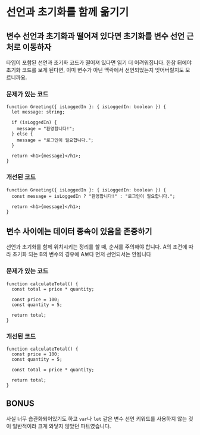 # 선언과 초기화를 함께 옮기기

## 변수 선언과 초기화과 떨어져 있다면 초기화를 변수 선언 근처로 이동하자

타입이 포함된 선언과 초기화 코드가 떨어져 있다면 읽기 더 어려워집니다. 한참 뒤에야 초기화 코드를 보게 된다면, 이미 변수가 아닌 맥락에서 선언되었는지 잊어버릴지도 모르니까요.

### 문제가 있는 코드

```tsx
function Greeting({ isLoggedIn }: { isLoggedIn: boolean }) {
  let message: string;

  if (isLoggedIn) {
    message = "환영합니다!";
  } else {
    message = "로그인이 필요합니다.";
  }

  return <h1>{message}</h1>;
}
```

### 개선된 코드

```tsx
function Greeting({ isLoggedIn }: { isLoggedIn: boolean }) {
  const message = isLoggedIn ? "환영합니다!" : "로그인이 필요합니다.";

  return <h1>{message}</h1>;
}
```

## 변수 사이에는 데이터 종속이 있음을 존중하기

선언과 초기화를 함께 위치시키는 정리를 할 때, 순서를 주의해야 합니다. A의 조건에 따라 초기화 되는 B의 변수의 경우에 A보다 먼저 선언되서는 안됩니다

### 문제가 있는 코드

```tsx
function calculateTotal() {
  const total = price * quantity;

  const price = 100;
  const quantity = 5;

  return total;
}
```

### 개선된 코드

```tsx
function calculateTotal() {
  const price = 100;
  const quantity = 5;

  const total = price * quantity;

  return total;
}
```

## BONUS

사실 너무 습관화되어있기도 하고 `var`나 `let` 같은 변수 선언 키워드를 사용하지 않는 것이 일반적이라 크게 와닿지 않았던 파트였습니다.

